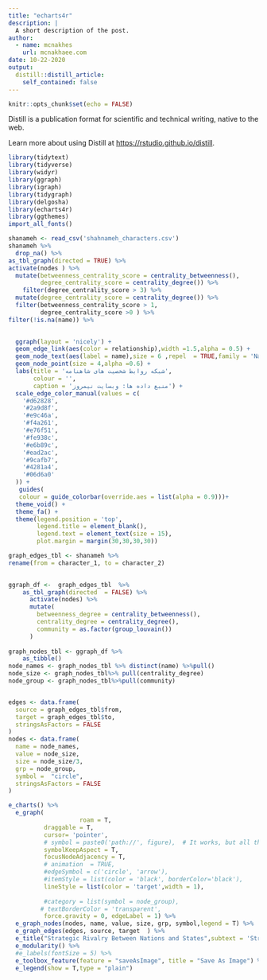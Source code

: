 ```yaml
---
title: "echarts4r"
description: |
  A short description of the post.
author:
  - name: mcnakhes
    url: mcnakhaee.com
date: 10-22-2020
output:
  distill::distill_article:
    self_contained: false
---
```


```r
knitr::opts_chunk$set(echo = FALSE)
```

Distill is a publication format for scientific and technical writing, native to the web.

Learn more about using Distill at <https://rstudio.github.io/distill>.

```r
library(tidytext)
library(tidyverse)
library(widyr)
library(ggraph)
library(igraph)
library(tidygraph)
library(delgosha)
library(echarts4r)
library(ggthemes)
import_all_fonts()
```

```r
shanameh <- read_csv('shahnameh_characters.csv')
shanameh %>% 
  drop_na() %>% 
as_tbl_graph(directed = TRUE) %>% 
activate(nodes ) %>% 
  mutate(betweenness_centrality_score = centrality_betweenness(),
         degree_centrality_score = centrality_degree()) %>% 
    filter(degree_centrality_score > 3) %>% 
  mutate(degree_centrality_score = centrality_degree()) %>% 
  filter(betweenness_centrality_score > 1,
         degree_centrality_score >0 ) %>% 
filter(!is.na(name)) %>% 
  

  ggraph(layout = 'nicely') +
  geom_edge_link(aes(color = relationship),width =1.5,alpha = 0.5) +
  geom_node_text(aes(label = name),size = 6 ,repel  = TRUE,family = 'Nahid FD') +
  geom_node_point(size = 4,alpha =0.6) +
  labs(title = 'شبکه روابط شخصیت های شاهنامه',
       colour = '',
       caption = 'منبع داده ها: وبسایت نیمروز') +
  scale_edge_color_manual(values = c(
    '#d62828',
    '#2a9d8f',
    '#e9c46a',
    '#f4a261',
    '#e76f51',
    '#fe938c',
    '#e6b89c',
    '#ead2ac',
    '#9cafb7',
    '#4281a4',
    '#06d6a0'
  )) +
   guides(
   colour = guide_colorbar(override.aes = list(alpha = 0.9)))+
  theme_void() +
  theme_fa() +
  theme(legend.position = 'top',
        legend.title = element_blank(),
        legend.text = element_text(size = 15),
        plot.margin = margin(30,30,30,30))
```

```r

graph_edges_tbl <- shanameh %>%
rename(from = character_1, to = character_2) 
  

ggraph_df <-  graph_edges_tbl  %>%  
    as_tbl_graph(directed  = FALSE) %>%
      activate(nodes) %>%
      mutate(
        betweenness_degree = centrality_betweenness(),
        centrality_degree = centrality_degree(),
        community = as.factor(group_louvain())
      ) 
      
graph_nodes_tbl <- ggraph_df %>%
    as_tibble()
node_names <- graph_nodes_tbl %>% distinct(name) %>%pull()
node_size <- graph_nodes_tbl%>% pull(centrality_degree)
node_group <- graph_nodes_tbl%>%pull(community) 


edges <- data.frame(
  source = graph_edges_tbl$from,
  target = graph_edges_tbl$to,
  stringsAsFactors = FALSE
)
nodes <- data.frame(
  name = node_names,
  value = node_size,
  size = node_size/3,
  grp = node_group,
  symbol =  "circle",
  stringsAsFactors = FALSE
)
```


```r
e_charts() %>% 
  e_graph(
                    roam = T,
          draggable = T,
          cursor= 'pointer',
          # symbol = paste0('path://', figure),  # It works, but all the node share same figure.
          symbolKeepAspect = T,
          focusNodeAdjacency = T,
          # animation  = TRUE,
          #edgeSymbol = c('circle', 'arrow'),
          #itemStyle = list(color = 'black', borderColor='black'),
          lineStyle = list(color = 'target',width = 1),
        
          #category = list(symbol = node_group),
         # textBorderColor = 'transparent',
          force.gravity = 0, edgeLabel = 1) %>% 
  e_graph_nodes(nodes, name, value, size, grp, symbol,legend = T) %>% 
  e_graph_edges(edges, source, target  ) %>% 
  e_title("Strategic Rivalry Between Nations and States",subtext = 'Strategic Rivalry Between Nations and States') %>% 
  e_modularity() %>% 
  #e_labels(fontSize = 5) %>% 
  e_toolbox_feature(feature = "saveAsImage", title = "Save As Image") %>% 
  e_legend(show = T,type = "plain")
```

